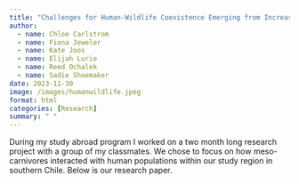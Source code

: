 ```yaml
---
title: "Challenges for Human-Wildlife Coexistence Emerging from Increased Subdivision in the Huife Watershed"
author:
  - name: Chloe Carlstrom
  - name: Fiona Jeweler
  - name: Kate Joos
  - name: Elijah Lurie
  - name: Reed Ochalek
  - name: Sadie Shoemaker
date: 2023-11-30
image: /images/humanwildlife.jpeg
format: html
categories: [Research]
summary: " "
---
```


During my study abroad program I worked on a two month long research project with a group of my classmates. We chose to focus on how meso-carnivores interacted with human populations within our study region in southern Chile. Below is our research paper.
